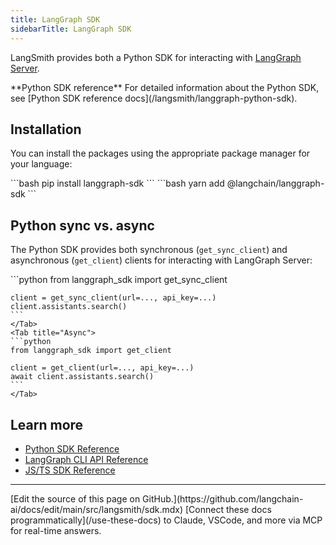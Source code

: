 ```yaml
---
title: LangGraph SDK
sidebarTitle: LangGraph SDK
---
```


LangSmith provides both a Python SDK for interacting with [LangGraph Server](/langsmith/langgraph-server).

<Tip>
**Python SDK reference**
For detailed information about the Python SDK, see [Python SDK reference docs](/langsmith/langgraph-python-sdk).
</Tip>

## Installation

You can install the packages using the appropriate package manager for your language:

<Tabs>
    <Tab title="Python">
    ```bash
    pip install langgraph-sdk
    ```
    </Tab>
    <Tab title="JS">
    ```bash
    yarn add @langchain/langgraph-sdk
    ```
    </Tab>
</Tabs>

## Python sync vs. async

The Python SDK provides both synchronous (`get_sync_client`) and asynchronous (`get_client`) clients for interacting with LangGraph Server:

<Tabs>
    <Tab title="Sync">
    ```python
    from langgraph_sdk import get_sync_client

    client = get_sync_client(url=..., api_key=...)
    client.assistants.search()
    ```
    </Tab>
    <Tab title="Async">
    ```python
    from langgraph_sdk import get_client

    client = get_client(url=..., api_key=...)
    await client.assistants.search()
    ```
    </Tab>
</Tabs>

## Learn more

* [Python SDK Reference](/langsmith/langgraph-python-sdk)
* [LangGraph CLI API Reference](/langsmith/cli)
* [JS/TS SDK Reference](/langsmith/langgraph-js-ts-sdk)

---

<Callout icon="pen-to-square" iconType="regular">
    [Edit the source of this page on GitHub.](https://github.com/langchain-ai/docs/edit/main/src/langsmith/sdk.mdx)
</Callout>
<Tip icon="terminal" iconType="regular">
    [Connect these docs programmatically](/use-these-docs) to Claude, VSCode, and more via MCP for    real-time answers.
</Tip>
